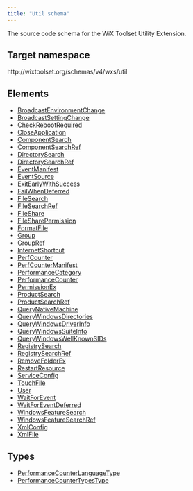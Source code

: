 ```yaml
---
title: "Util schema"
---
```


The source code schema for the WiX Toolset Utility Extension.

## Target namespace

http&#58;//wixtoolset.org/schemas/v4/wxs/util

## Elements

- [BroadcastEnvironmentChange](broadcastenvironmentchange/)
- [BroadcastSettingChange](broadcastsettingchange/)
- [CheckRebootRequired](checkrebootrequired/)
- [CloseApplication](closeapplication/)
- [ComponentSearch](componentsearch/)
- [ComponentSearchRef](componentsearchref/)
- [DirectorySearch](directorysearch/)
- [DirectorySearchRef](directorysearchref/)
- [EventManifest](eventmanifest/)
- [EventSource](eventsource/)
- [ExitEarlyWithSuccess](exitearlywithsuccess/)
- [FailWhenDeferred](failwhendeferred/)
- [FileSearch](filesearch/)
- [FileSearchRef](filesearchref/)
- [FileShare](fileshare/)
- [FileSharePermission](filesharepermission/)
- [FormatFile](formatfile/)
- [Group](group/)
- [GroupRef](groupref/)
- [InternetShortcut](internetshortcut/)
- [PerfCounter](perfcounter/)
- [PerfCounterManifest](perfcountermanifest/)
- [PerformanceCategory](performancecategory/)
- [PerformanceCounter](performancecounter/)
- [PermissionEx](permissionex/)
- [ProductSearch](productsearch/)
- [ProductSearchRef](productsearchref/)
- [QueryNativeMachine](querynativemachine/)
- [QueryWindowsDirectories](querywindowsdirectories/)
- [QueryWindowsDriverInfo](querywindowsdriverinfo/)
- [QueryWindowsSuiteInfo](querywindowssuiteinfo/)
- [QueryWindowsWellKnownSIDs](querywindowswellknownsids/)
- [RegistrySearch](registrysearch/)
- [RegistrySearchRef](registrysearchref/)
- [RemoveFolderEx](removefolderex/)
- [RestartResource](restartresource/)
- [ServiceConfig](serviceconfig/)
- [TouchFile](touchfile/)
- [User](user/)
- [WaitForEvent](waitforevent/)
- [WaitForEventDeferred](waitforeventdeferred/)
- [WindowsFeatureSearch](windowsfeaturesearch/)
- [WindowsFeatureSearchRef](windowsfeaturesearchref/)
- [XmlConfig](xmlconfig/)
- [XmlFile](xmlfile/)

## Types

- [PerformanceCounterLanguageType](performancecounterlanguagetype/)
- [PerformanceCounterTypesType](performancecountertypestype/)
